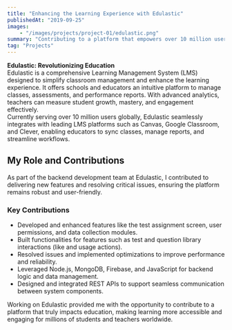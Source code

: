 ```yaml
---
title: "Enhancing the Learning Experience with Edulastic"
publishedAt: "2019-09-25"
images: 
    - "/images/projects/project-01/edulastic.png"
summary: "Contributing to a platform that empowers over 10 million users worldwide by simplifying learning and assessment management."
tag: "Projects"
---
```



**Edulastic: Revolutionizing Education**  
Edulastic is a comprehensive Learning Management System (LMS) designed to simplify classroom management and enhance the learning experience. It offers schools and educators an intuitive platform to manage classes, assessments, and performance reports. With advanced analytics, teachers can measure student growth, mastery, and engagement effectively.  
Currently serving over 10 million users globally, Edulastic seamlessly integrates with leading LMS platforms such as Canvas, Google Classroom, and Clever, enabling educators to sync classes, manage reports, and streamline workflows.  

## My Role and Contributions  
As part of the backend development team at Edulastic, I contributed to delivering new features and resolving critical issues, ensuring the platform remains robust and user-friendly.  

### Key Contributions  
- Developed and enhanced features like the test assignment screen, user permissions, and data collection modules.  
- Built functionalities for features such as test and question library interactions (like and usage actions).  
- Resolved issues and implemented optimizations to improve performance and reliability.  
- Leveraged Node.js, MongoDB, Firebase, and JavaScript for backend logic and data management.  
- Designed and integrated REST APIs to support seamless communication between system components.  

Working on Edulastic provided me with the opportunity to contribute to a platform that truly impacts education, making learning more accessible and engaging for millions of students and teachers worldwide.


